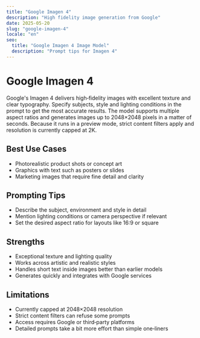 ```yaml
---
title: "Google Imagen 4"
description: "High fidelity image generation from Google"
date: 2025-05-20
slug: "google-imagen-4"
locale: "en"
seo:
  title: "Google Imagen 4 Image Model"
  description: "Prompt tips for Imagen 4"
---
```


# Google Imagen 4

Google's Imagen 4 delivers high‑fidelity images with excellent texture and clear
typography. Specify subjects, style and lighting conditions in the prompt to get
the most accurate results. The model supports multiple aspect ratios and
generates images up to 2048×2048 pixels in a matter of seconds. Because it runs
in a preview mode, strict content filters apply and resolution is currently
capped at 2K.

## Best Use Cases
- Photorealistic product shots or concept art
- Graphics with text such as posters or slides
- Marketing images that require fine detail and clarity

## Prompting Tips
- Describe the subject, environment and style in detail
- Mention lighting conditions or camera perspective if relevant
- Set the desired aspect ratio for layouts like 16:9 or square

## Strengths
- Exceptional texture and lighting quality
- Works across artistic and realistic styles
- Handles short text inside images better than earlier models
- Generates quickly and integrates with Google services

## Limitations
- Currently capped at 2048×2048 resolution
- Strict content filters can refuse some prompts
- Access requires Google or third‑party platforms
- Detailed prompts take a bit more effort than simple one‑liners
